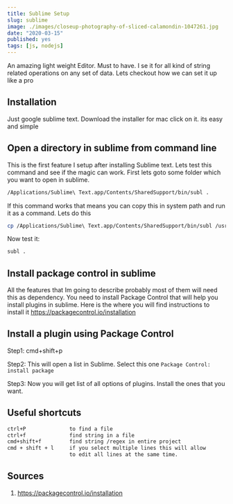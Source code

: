 ```yaml
---
title: Sublime Setup
slug: sublime
image: ./images/closeup-photography-of-sliced-calamondin-1047261.jpg
date: "2020-03-15"
published: yes
tags: [js, nodejs]
---
```



An amazing light weight Editor. Must to have. I se it for all kind of string related operations on any set of data. Lets checkout how we can set it up like a pro

## Installation

Just google sublime text. Download the installer for mac click on it. its easy and simple

## Open a directory in sublime from command line

This is the first feature I setup after installing Sublime text. Lets test this command and see if the magic can work. First lets goto some folder which you want to open in sublime.

<CodeDivWrapper>

```bash
/Applications/Sublime\ Text.app/Contents/SharedSupport/bin/subl .
```

</CodeDivWrapper>

If this command works that means you can copy this in system path and run it as a command. Lets do this

<CodeDivWrapper>

```bash
cp /Applications/Sublime\ Text.app/Contents/SharedSupport/bin/subl /usr/local/bin/subl
```

</CodeDivWrapper>

Now test it:

<CodeDivWrapper>

```bash
subl .
```

</CodeDivWrapper>

## Install package control in sublime

All the features that Im going to describe probably most of them will need this as dependency.
You need to install Package Control that will help you install plugins in sublime.
Here is the where you will find instructions to install it https://packagecontrol.io/installation

## Install a plugin using Package Control

Step1: cmd+shift+p

Step2: This will open a list in Sublime. Select this one
`Package Control: install package`

Step3: Now you will get list of all options of plugins. Install the ones that you want.

## Useful shortcuts

<CodeDivWrapper>

```bash
ctrl+P              to find a file
ctrl+f              find string in a file
cmd+shift+f         find string /regex in entire project
cmd + shift + l     if you select multiple lines this will allow
                    to edit all lines at the same time.
```

</CodeDivWrapper>

## Sources

1. https://packagecontrol.io/installation
